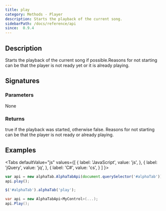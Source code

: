 ```yaml
---
title: play
category: Methods - Player
description: Starts the playback of the current song.
sidebarPath: /docs/reference/api
since:  0.9.4
---
```


<SinceBadge since="0.9.4" />


## Description
Starts the playback of the current song if possible.Reasons for not starting can be that the player is not ready yet or it is already playing.

## Signatures

<TypeTable>
    <TypeRow type="js" name="function play()" />
    <TypeRow type="jquery" name="alphaTab('play')" />
    <TypeRow type="net" name="void Play()" />
</TypeTable>

### Parameters
None

### Returns
true if the playback was started, otherwise false. Reasons for not starting can be that the player is not ready or already playing.

## Examples

<Tabs
  defaultValue="js"
  values={[
    { label: 'JavaScript', value: 'js', },
    { label: 'jQuery', value: 'jq', },
    { label: 'C#', value: 'cs', }
  ]
}>
<TabItem value="js">

```js
var api = new alphaTab.AlphaTabApi(document.querySelector('#alphaTab'));
api.play();
```

</TabItem>
<TabItem value="jq">

```js
$('#alphaTab').alphaTab('play');
```

</TabItem>
<TabItem value="cs">

```csharp
var api = new AlphaTabApi<MyControl>(...);
api.Play();
```

</TabItem>
</Tabs>